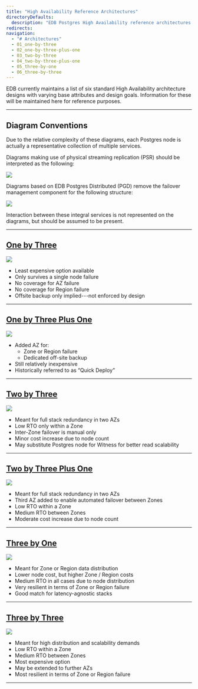 ```yaml
---
title: "High Availability Reference Architectures"
directoryDefaults:
  description: "EDB Postgres High Availability reference architectures for various deployment types and scaling requirements"
redirects:
navigation:
  - "# Architectures"
  - 01_one-by-three
  - 02_one-by-three-plus-one
  - 03_two-by-three
  - 04_two-by-three-plus-one
  - 05_three-by-one
  - 06_three-by-three
---
```


<div id="ha_architecture_overview" class="registered_link"></div>

EDB currently maintains a list of six standard High Availability architecture designs with varying base attributes and design goals. Information for these will be maintained here for reference purposes.

---

<div id="diagram_conventions" class="registered_link"></div>

## Diagram Conventions

Due to the relative complexity of these diagrams, each Postgres node is actually a representative collection of multiple services.

Diagrams making use of physical streaming replication (PSR) should be interpreted as the following:

![](images/shared-psr.png)

Diagrams based on EDB Postgres Distributed (PGD) remove the failover management component for the following structure:

![](images/shared-pgd.png)

Interaction between these integral services is not represented on the diagrams, but should be assumed to be present.

---

<div id="one_by_three_summary" class="registered_link"></div>

## [One by Three](01_one-by-three)

![](images/1x3.png)

* Least expensive option available
* Only survives a single node failure
* No coverage for AZ failure
* No coverage for Region failure
* Offsite backup only implied---not enforced by design

---

<div id="one_by_three_plus_one_summary" class="registered_link"></div>

## [One by Three Plus One](02_one-by-three-plus-one)

![](images/1x3+1.png)

* Added AZ for:
  - Zone or Region failure
  - Dedicated off-site backup
* Still relatively inexpensive
* Historically referred to as “Quick Deploy”

---

<div id="two_by_three_summary" class="registered_link"></div>

## [Two by Three](03_two-by-three)

![](images/2x3.png)

* Meant for full stack redundancy in two AZs
* Low RTO only within a Zone
* Inter-Zone failover is manual only
* Minor cost increase due to node count
* May substitute Postgres node for Witness for better read scalability

---

<div id="two_by_three_plus_one_summary" class="registered_link"></div>

## [Two by Three Plus One](04_two-by-three-plus-one)

![](images/2x3+1.png)

* Meant for full stack redundancy in two AZs
* Third AZ added to enable automated failover between Zones
* Low RTO within a Zone
* Medium RTO between Zones
* Moderate cost increase due to node count

---

<div id="three_by_one_summary" class="registered_link"></div>

## [Three by One](05_three-by-one)

![](images/3x1.png)

* Meant for Zone or Region data distribution
* Lower node cost, but higher Zone / Region costs
* Medium RTO in all cases due to node distribution
* Very resilient in terms of Zone or Region failure
* Good match for latency-agnostic stacks

---

<div id="one_by_three_summary" class="registered_link"></div>

## [Three by Three](06_three-by-three)

![](images/3x3.png)

* Meant for high distribution and scalability demands
* Low RTO within a Zone
* Medium RTO between Zones
* Most expensive option
* May be extended to further AZs
* Most resilient in terms of Zone or Region failure

---
